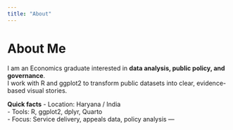 ```yaml
---
title: "About"
---
```


# About Me

I am an Economics graduate interested in **data analysis, public policy, and governance**.  
I work with R and ggplot2 to transform public datasets into clear, evidence-based visual stories.

**Quick facts**
- Location: Haryana / India  
- Tools: R, ggplot2, dplyr, Quarto  
- Focus: Service delivery, appeals data, policy analysis
---
